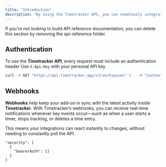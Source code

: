 ```yaml
---
title: "Introduction"
description: "By using the Timetracker API, you can seamlessly integrate Timetracker with your own add-ons, sync data between Timetracker and other tools, and even publish custom extensions on our marketplace. Whether your goal is to automate time tracking, build advanced custom reports, or create unique integrations, our API gives you the flexibility and power you need. If you have any questions or run into issues while working with the API, feel free to reach out to our support team."
---
```


<Note>
  If you're not looking to build API reference documentation, you can delete
  this section by removing the api-reference folder.
</Note>

## Authentication

To use the **Timetracker API**, every request must include an authentication header Use `X-Api-Key` with your personal API key

```bash
curl -X GET "https://api.timetracker.app/v1/workspaces" \   -H "Content-Type: application/json" \   -H "X-Api-Key: YOUR_API_KEY_HERE"
```

## Webhooks

**Webhooks** help keep your add-on in sync with the latest activity inside **Timetracker**. With Timetracker’s webhooks, you can receive real-time notifications whenever key events occur—such as when a user starts a timer, stops tracking, or deletes a time entry.

This means your integrations can react instantly to changes, without needing to constantly poll the API.

``` expandable
"security": [
  {
    "bearerAuth": []
  }
]
```